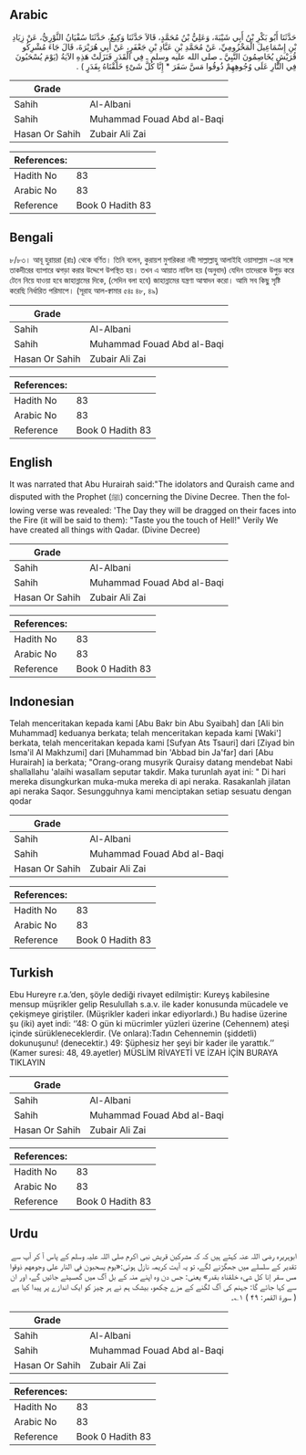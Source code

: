 ## Arabic


<div dir="rtl" lang="ar" style={{fontSize:'larger',backgroundColor:'#f8f9fa',padding:20}}>
حَدَّثَنَا أَبُو بَكْرِ بْنُ أَبِي شَيْبَةَ، وَعَلِيُّ بْنُ مُحَمَّدٍ، قَالاَ حَدَّثَنَا وَكِيعٌ، حَدَّثَنَا سُفْيَانُ الثَّوْرِيُّ، عَنْ زِيَادِ بْنِ إِسْمَاعِيلَ الْمَخْزُومِيِّ، عَنْ مُحَمَّدِ بْنِ عَبَّادِ بْنِ جَعْفَرٍ، عَنْ أَبِي هُرَيْرَةَ، قَالَ جَاءَ مُشْرِكُو قُرَيْشٍ يُخَاصِمُونَ النَّبِيَّ ـ صلى الله عليه وسلم ـ فِي الْقَدَرِ فَنَزَلَتْ هَذِهِ الآيَةُ (يَوْمَ يُسْحَبُونَ فِي النَّارِ عَلَى وُجُوهِهِمْ ذُوقُوا مَسَّ سَقَرَ * إِنَّا كُلَّ شَىْءٍ خَلَقْنَاهُ بِقَدَرٍ ‏)‏ ‏.‏
</div>
<div style={{backgroundColor:'#f8f9fa',padding:20, marginBottom: 10}}><table> <thead> <tr> <th>Grade</th> <th></th> </tr> </thead> <tbody> <tr><td>Sahih</td><td>Al-Albani</td></tr><tr><td>Sahih</td><td>Muhammad Fouad Abd al-Baqi</td></tr><tr><td>Hasan Or Sahih</td><td>Zubair Ali Zai</td></tr></tbody></table><table> <thead> <tr> <th>References:</th> <th></th> </tr> </thead> <tbody><tr><td>Hadith No</td><td>83</td></tr><tr><td>Arabic No</td><td>83</td></tr><tr><td>Reference</td><td>Book 0 Hadith 83</td></tr></tbody></table></div>

## Bengali


<div dir="ltr" lang="bn" style={{fontSize:'larger',backgroundColor:'#f8f9fa',padding:20}}>
৮/৮৩। আবূ হুরায়রা (রাঃ) থেকে বর্ণিত। তিনি বলেন, কুরায়শ মুশরিকরা নবী সাল্লাল্লাহু আলাইহি ওয়াসাল্লাম -এর সঙ্গে তাকদীরের ব্যাপারে ঝগড়া করার উদ্দেশে উপস্থিত হয়। তখন এ আয়াত নাযিল হয় (অনুবাদ) যেদিন তাদেরকে উপুড় করে টেনে নিয়ে যাওয়া হবে জাহান্নামের দিকে, (সেদিন বলা হবে) জাহান্নামের যন্ত্রণা আস্বাদন করো। আমি সব কিছু সৃষ্টি করেছি নির্ধারিত পরিমাপে। (সূরাহ আল-ক্বামার ৫৪ঃ ৪৮, ৪৯)
</div>
<div style={{backgroundColor:'#f8f9fa',padding:20, marginBottom: 10}}><table> <thead> <tr> <th>Grade</th> <th></th> </tr> </thead> <tbody> <tr><td>Sahih</td><td>Al-Albani</td></tr><tr><td>Sahih</td><td>Muhammad Fouad Abd al-Baqi</td></tr><tr><td>Hasan Or Sahih</td><td>Zubair Ali Zai</td></tr></tbody></table><table> <thead> <tr> <th>References:</th> <th></th> </tr> </thead> <tbody><tr><td>Hadith No</td><td>83</td></tr><tr><td>Arabic No</td><td>83</td></tr><tr><td>Reference</td><td>Book 0 Hadith 83</td></tr></tbody></table></div>

## English


<div dir="ltr" lang="en" style={{fontSize:'larger',backgroundColor:'#f8f9fa',padding:20}}>
It was narrated that Abu Hurairah said:"The idolators and Quraish came and disputed with the Prophet (ﷺ) concerning the Divine Decree. Then the following verse was revealed: 'The Day they will be dragged on their faces into the Fire (it will be said to them): "Taste you the touch of Hell!" Verily We have created all things with Qadar. (Divine Decree)
</div>
<div style={{backgroundColor:'#f8f9fa',padding:20, marginBottom: 10}}><table> <thead> <tr> <th>Grade</th> <th></th> </tr> </thead> <tbody> <tr><td>Sahih</td><td>Al-Albani</td></tr><tr><td>Sahih</td><td>Muhammad Fouad Abd al-Baqi</td></tr><tr><td>Hasan Or Sahih</td><td>Zubair Ali Zai</td></tr></tbody></table><table> <thead> <tr> <th>References:</th> <th></th> </tr> </thead> <tbody><tr><td>Hadith No</td><td>83</td></tr><tr><td>Arabic No</td><td>83</td></tr><tr><td>Reference</td><td>Book 0 Hadith 83</td></tr></tbody></table></div>

## Indonesian


<div dir="ltr" lang="id" style={{fontSize:'larger',backgroundColor:'#f8f9fa',padding:20}}>
Telah menceritakan kepada kami [Abu Bakr bin Abu Syaibah] dan [Ali bin Muhammad] keduanya berkata; telah menceritakan kepada kami [Waki'] berkata, telah menceritakan kepada kami [Sufyan Ats Tsauri] dari [Ziyad bin Isma'il Al Makhzumi] dari [Muhammad bin 'Abbad bin Ja'far] dari [Abu Hurairah] ia berkata; "Orang-orang musyrik Quraisy datang mendebat Nabi shallallahu 'alaihi wasallam seputar takdir. Maka turunlah ayat ini: " Di hari mereka disungkurkan muka-muka mereka di api neraka. Rasakanlah jilatan api neraka Saqor. Sesungguhnya kami menciptakan setiap sesuatu dengan qodar
</div>
<div style={{backgroundColor:'#f8f9fa',padding:20, marginBottom: 10}}><table> <thead> <tr> <th>Grade</th> <th></th> </tr> </thead> <tbody> <tr><td>Sahih</td><td>Al-Albani</td></tr><tr><td>Sahih</td><td>Muhammad Fouad Abd al-Baqi</td></tr><tr><td>Hasan Or Sahih</td><td>Zubair Ali Zai</td></tr></tbody></table><table> <thead> <tr> <th>References:</th> <th></th> </tr> </thead> <tbody><tr><td>Hadith No</td><td>83</td></tr><tr><td>Arabic No</td><td>83</td></tr><tr><td>Reference</td><td>Book 0 Hadith 83</td></tr></tbody></table></div>

## Turkish


<div dir="ltr" lang="tr" style={{fontSize:'larger',backgroundColor:'#f8f9fa',padding:20}}>
Ebu Hureyre r.a.’den, şöyle dediği rivayet edilmiştir: Kureyş kabilesine mensup müşrikler gelip Resulullah s.a.v. ile kader konusunda mücadele ve çekişmeye giriştiler. (Müşrikler kaderi inkar ediyorlardı.) Bu hadise üzerine şu (iki) ayet indi: ‘’48: O gün ki mücrimler yüzleri üzerine (Cehennem) ateşi içinde sürükleneceklerdir. (Ve onlara):Tadın Cehennemin (şiddetli) dokunuşunu! (denecektir.) 49: Şüphesiz her şeyi bir kader ile yarattık.’’ (Kamer suresi: 48, 49.ayetler) MÜSLİM RİVAYETİ VE İZAH İÇİN BURAYA TIKLAYIN
</div>
<div style={{backgroundColor:'#f8f9fa',padding:20, marginBottom: 10}}><table> <thead> <tr> <th>Grade</th> <th></th> </tr> </thead> <tbody> <tr><td>Sahih</td><td>Al-Albani</td></tr><tr><td>Sahih</td><td>Muhammad Fouad Abd al-Baqi</td></tr><tr><td>Hasan Or Sahih</td><td>Zubair Ali Zai</td></tr></tbody></table><table> <thead> <tr> <th>References:</th> <th></th> </tr> </thead> <tbody><tr><td>Hadith No</td><td>83</td></tr><tr><td>Arabic No</td><td>83</td></tr><tr><td>Reference</td><td>Book 0 Hadith 83</td></tr></tbody></table></div>

## Urdu


<div dir="rtl" lang="ur" style={{fontSize:'larger',backgroundColor:'#f8f9fa',padding:20}}>
ابوہریرہ رضی اللہ عنہ کہتے ہیں کہ کہ مشرکین قریش نبی اکرم صلی اللہ علیہ وسلم کے پاس آ کر آپ سے تقدیر کے سلسلے میں جھگڑنے لگے، تو یہ آیت کریمہ نازل ہوئی:«يوم يسحبون في النار على وجوههم ذوقوا مس سقر إنا كل شيء خلقناه بقدر» یعنی: جس دن وہ اپنے منہ کے بل آگ میں گھسیٹے جائیں گے، اور ان سے کہا جائے گا: جہنم کی آگ لگنے کے مزے چکھو، بیشک ہم نے ہر چیز کو ایک اندازے پر پیدا کیا ہے ( سورۃ القمر: ۴۹ ) ۱؎۔
</div>
<div style={{backgroundColor:'#f8f9fa',padding:20, marginBottom: 10}}><table> <thead> <tr> <th>Grade</th> <th></th> </tr> </thead> <tbody> <tr><td>Sahih</td><td>Al-Albani</td></tr><tr><td>Sahih</td><td>Muhammad Fouad Abd al-Baqi</td></tr><tr><td>Hasan Or Sahih</td><td>Zubair Ali Zai</td></tr></tbody></table><table> <thead> <tr> <th>References:</th> <th></th> </tr> </thead> <tbody><tr><td>Hadith No</td><td>83</td></tr><tr><td>Arabic No</td><td>83</td></tr><tr><td>Reference</td><td>Book 0 Hadith 83</td></tr></tbody></table></div>